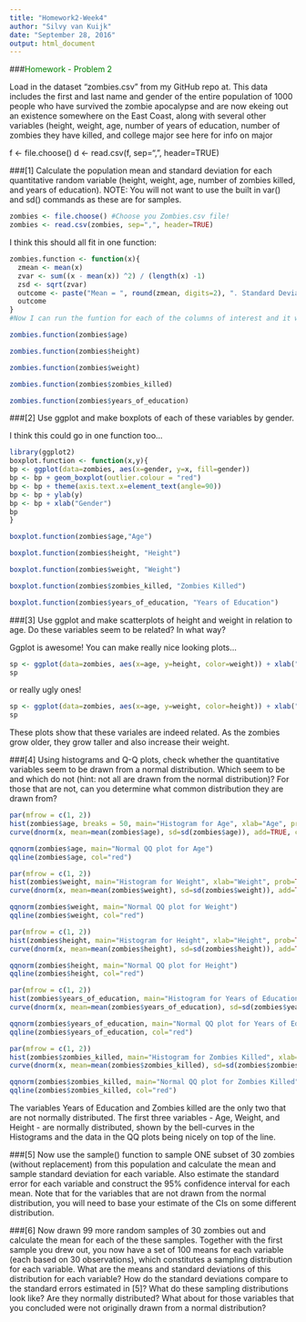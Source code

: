 ```yaml
---
title: "Homework2-Week4"
author: "Silvy van Kuijk"
date: "September 28, 2016"
output: html_document
---
```



###<span style="color:green">Homework - Problem 2</span>

Load in the dataset "zombies.csv" from my GitHub repo at. This data includes the first and last name and gender of the entire population of 1000 people who have survived the zombie apocalypse and are now ekeing out an existence somewhere on the East Coast, along with several other variables (height, weight, age, number of years of education, number of zombies they have killed, and college major see here for info on major

f <- file.choose() d <- read.csv(f, sep=",", header=TRUE)

###[1] Calculate the population mean and standard deviation for each quantitative random variable (height, weight, age, number of zombies killed, and years of education). NOTE: You will not want to use the built in var() and sd() commands as these are for samples.

```r
zombies <- file.choose() #Choose you Zombies.csv file!
zombies <- read.csv(zombies, sep=",", header=TRUE)
```

I think this should all fit in one function:
```r
zombies.function <- function(x){
  zmean <- mean(x)
  zvar <- sum((x - mean(x)) ^2) / (length(x) -1)
  zsd <- sqrt(zvar)
  outcome <- paste("Mean = ", round(zmean, digits=2), ". Standard Deviation = ", round(zsd, digits=2), ".")
  outcome
}
#Now I can run the funtion for each of the columns of interest and it will first give you the mean, then the SD:

zombies.function(zombies$age)

zombies.function(zombies$height)

zombies.function(zombies$weight)

zombies.function(zombies$zombies_killed)

zombies.function(zombies$years_of_education)
```

###[2] Use ggplot and make boxplots of each of these variables by gender.

I think this could go in one function too...
```r
library(ggplot2)
boxplot.function <- function(x,y){
bp <- ggplot(data=zombies, aes(x=gender, y=x, fill=gender))
bp <- bp + geom_boxplot(outlier.colour = "red")
bp <- bp + theme(axis.text.x=element_text(angle=90))
bp <- bp + ylab(y)
bp <- bp + xlab("Gender")
bp
}

boxplot.function(zombies$age,"Age")

boxplot.function(zombies$height, "Height")

boxplot.function(zombies$weight, "Weight")

boxplot.function(zombies$zombies_killed, "Zombies Killed")

boxplot.function(zombies$years_of_education, "Years of Education")
```

###[3] Use ggplot and make scatterplots of height and weight in relation to age. Do these variables seem to be related? In what way?

Ggplot is awesome! You can make really nice looking plots...
```r
sp <- ggplot(data=zombies, aes(x=age, y=height, color=weight)) + xlab("Age") + ylab("Height") + geom_point() + stat_smooth(method=lm, se=FALSE, color="red") + theme(plot.background=element_rect(fill="grey"), plot.title=element_text(size=20, face="bold", margin=margin(0, 0, 10, 0)), plot.margin=unit(c(0.5, 0.5, 0.5, 0.5), "cm")) + ggtitle("Relationship between Age and Height")
sp
```

or really ugly ones!
```r
sp <- ggplot(data=zombies, aes(x=age, y=weight, color=height)) + xlab("Age") + ylab("Weight") + geom_point() + theme(legend.position="bottom", legend.title=element_blank()) + stat_smooth(method=lm, se=FALSE, col="black") + theme(plot.background=element_rect(fill="darkseagreen"), plot.title=element_text(size=20, face="bold", margin=margin(0, 0, 10, 0)), legend.title = element_text(colour="red"), plot.margin=unit(c(0.5, 0.5, 0.5, 0.5), "cm"), panel.grid.major = element_line(color="red", size = 1), panel.grid.minor = element_line(color="chocolate", size = 1)) + ggtitle("Relationship between Age and Weight")
sp
```

These plots show that these variales are indeed related. As the zombies grow older, they grow taller and also increase their weight.

###[4] Using histograms and Q-Q plots, check whether the quantitative variables seem to be drawn from a normal distribution. Which seem to be and which do not (hint: not all are drawn from the normal distribution)? For those that are not, can you determine what common distribution they are drawn from?

```r
par(mfrow = c(1, 2))
hist(zombies$age, breaks = 50, main="Histogram for Age", xlab="Age", prob=TRUE, col="grey")
curve(dnorm(x, mean=mean(zombies$age), sd=sd(zombies$age)), add=TRUE, col="red")

qqnorm(zombies$age, main="Normal QQ plot for Age")
qqline(zombies$age, col="red")
```
```r
par(mfrow = c(1, 2))
hist(zombies$weight, main="Histogram for Weight", xlab="Weight", prob=TRUE, breaks=50, col="grey")
curve(dnorm(x, mean=mean(zombies$weight), sd=sd(zombies$weight)), add=TRUE, col="red")

qqnorm(zombies$weight, main="Normal QQ plot for Weight")
qqline(zombies$weight, col="red")
```
```r
par(mfrow = c(1, 2))
hist(zombies$height, main="Histogram for Height", xlab="Height", prob=TRUE, breaks=50, col="grey")
curve(dnorm(x, mean=mean(zombies$height), sd=sd(zombies$height)), add=TRUE, col="red")

qqnorm(zombies$height, main="Normal QQ plot for Height")
qqline(zombies$height, col="red")
```
```r
par(mfrow = c(1, 2))
hist(zombies$years_of_education, main="Histogram for Years of Education", xlab="Years of Education", prob=TRUE, breaks=8, col="grey")
curve(dnorm(x, mean=mean(zombies$years_of_education), sd=sd(zombies$years_of_education)), add=TRUE, col="red")

qqnorm(zombies$years_of_education, main="Normal QQ plot for Years of Education")
qqline(zombies$years_of_education, col="red")
```
```r
par(mfrow = c(1, 2))
hist(zombies$zombies_killed, main="Histogram for Zombies Killed", xlab="Zombies Killed", prob=TRUE, breaks=10, col="grey")
curve(dnorm(x, mean=mean(zombies$zombies_killed), sd=sd(zombies$zombies_killed)), add=TRUE, col="red")

qqnorm(zombies$zombies_killed, main="Normal QQ plot for Zombies Killed")
qqline(zombies$zombies_killed, col="red")
```

The variables Years of Education and Zombies killed are the only two that are not normally distributed. The first three variables - Age, Weight, and Height - are normally distributed, shown by the bell-curves in the Histograms and the data in the QQ plots being nicely on top of the line. 

###[5] Now use the sample() function to sample ONE subset of 30 zombies (without replacement) from this population and calculate the mean and sample standard deviation for each variable. Also estimate the standard error for each variable and construct the 95% confidence interval for each mean. Note that for the variables that are not drawn from the normal distribution, you will need to base your estimate of the CIs on some different distribution.

###[6] Now drawn 99 more random samples of 30 zombies out and calculate the mean for each of the these samples. Together with the first sample you drew out, you now have a set of 100 means for each variable (each based on 30 observations), which constitutes a sampling distribution for each variable. What are the means and standard deviations of this distribution for each variable? How do the standard deviations compare to the standard errors estimated in [5]? What do these sampling distributions look like? Are they normally distributed? What about for those variables that you concluded were not originally drawn from a normal distribution?